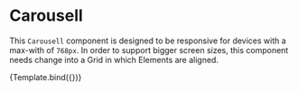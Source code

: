 
<Meta title="Components/Carousell" component={Carousell} />

# Carousell

This `Carousell` component is designed to be responsive for devices with a
max-with of `768px`. In order to support bigger screen sizes, this component
needs change into a Grid in which Elements are aligned.


<Canvas withToolbar>
  <Story
    name="Default"
    args={{
      Element: Tile,
      header: 'Explore services for your event',
      content: [
        { key: 1, imageURL: 'https://bit.ly/3EhYqSc', label: 'Photography' },
        { key: 2, imageURL: 'https://bit.ly/3Dv2Rbb', label: 'Makeup Artists' },
        { key: 3, imageURL: 'https://bit.ly/3lypvZL', label: 'Venues' },
      ],
    }}
  >
    {Template.bind({})}
  </Story>
</Canvas>

<ArgsTable of={Carousell} />
